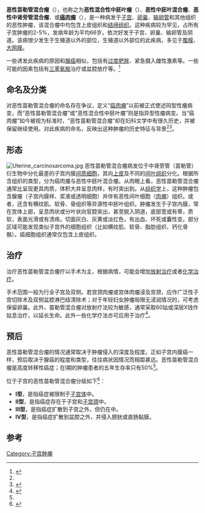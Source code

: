 {{Medical}}
{{Infobox disease
 | Name           = 苗勒管混合瘤
 | Image          = MalignantMixedMullerianTumor.JPG
 | Caption        = 
 | DiseasesDB     = 
 | ICD10          = 
 | ICD9           = 
 | ICDO           = 8950 
 | OMIM           = 
 | MedlinePlus    = 
 | eMedicineSubj  = 
 | eMedicineTopic = 
 | MeshID         = 
}}
'''恶性苗勒管混合瘤'''（{{lang-en|malignant mixed Müllerian tumor}}），也称之为'''恶性混合性中胚叶瘤'''（{{lang|en|malignant mixed mesodermal tumor, MMMT}}）、'''恶性中胚叶混合瘤'''、'''恶性中肾旁管混合瘤'''、或'''[[癌肉瘤|癌肉瘤]]'''（{{lang|en|carcinosarcoma}}），是一种病发于[[子宫|子宫]]、[[卵巢|卵巢]]、[[输卵管|输卵管]]和其他组织的恶性肿瘤，该混合瘤中均包含上皮组织和[[结缔组织|结缔组织]]。这种疾病较为罕见，占所有子宫肿瘤的2-5%，发病年龄为平均66岁。依次好发于子宫、卵巢、输卵管及阴道。该病很少发生于生殖道以外的部位，生殖道以外部位的此疾病，多见于[[腹膜|腹膜]]、[[大网膜|大网膜]]。

一些诱发此疾病的原因和[[腺癌|腺癌]]相似，包括有[[过度肥胖|过度肥胖]]、紧急摄入雌性激素等。一些可能的因素包括有[[三苯氧胺|三苯氧胺]]治疗或盆腔放疗等。<ref name = Siegal>{{cite book |author=Siegal GP; Chhieng DC |title=Updates in diagnostic pathology |publisher=Springer |location=Berlin |year=2005 |pages= [http://books.google.ca/books?id=VK3DFGiPiecC&pg=PA12#v=onepage&q&f=false 12–14] |isbn=0-387-25357-2 |oclc= |doi= |accessdate=}}</ref>

==命名及分类==
对恶性苗勒管混合瘤的命名存在争议，定义“[[癌肉瘤|癌肉瘤]]”以前被正式使述同型性瘤病变，而“恶性苗勒管混合瘤”或“恶性混合性中胚叶瘤”则是指异型性瘤病变。当“癌肉瘤”如今被视为标准时，“恶性苗勒管混合瘤”却在妇科文学中有很久历史，并被保留继续使用。对此疾病的命名，反映出这种肿瘤的历史特征与背景<ref name = Siegal/><ref>{{cite journal|title=Molecular genetic evidence for the conversion hypothesis of the origin of malignant mixed müllerian tumours|pages=424–431|issn=0022-3417|journal=The Journal of Pathology|volume=183|issue=4|date=1997-12|doi=10.1002/(SICI)1096-9896(199712)183:43.0.CO;2-L|url=https://www.ncbi.nlm.nih.gov/pubmed/9496259|accessdate=2019-02-13|author=E. C. Abeln, V. T. Smit, J. W. Wessels, W. J. de Leeuw, C. J. Cornelisse, G. J. Fleuren|pmid=9496259}}</ref>。

==形态==
[[File:Uterine_carcinosarcoma.jpg|thumb]]
恶性苗勒管混合瘤病发位于中肾旁管（苗勒管）衍生物中分化最差的子宫内膜[[间质细胞|间质细胞]]，其向[[上皮|上皮]]及不同的[[间叶组织|间叶组织]]分化。根据所含组织的类型，分为癌肉瘤与恶性中胚叶混合瘤。从肉眼上看，恶性苗勒管混合瘤通常比{{link-en|恶性腺瘤|adenocarcinoma}}呈现更具肉质，体积大并呈息肉样，有时突出到{{link-en|子宫颈口|cervical os}}。从[[组织学|组织学]]上，这种肿瘤包含腺瘤（子宫内膜样、浆液或透明细胞）并伴有恶性间叶细胞（[[肉瘤|肉瘤]]）组织。或者，还含有横纹肌、软骨、骨组织等异源性中胚叶组织。肿瘤发生于子宫内膜，常在宫体上部，呈息肉状或分叶状向官腔突出，甚至脱入阴道，底部宽或有蒂，质软，表面光滑或有溃疡。切面灰白、灰黄或淡红色，有出血、坏死或囊性变。部分区域可能发现类似子宫外的细胞组织（比如横纹肌、软骨、脂肪组织、钙化骨骼）。癌细胞组织通常仅包含上皮组织。

==治疗 ==
治疗恶性苗勒管混合瘤疗以手术为主，根据病情，可能会增加[[放射治疗|放射治疗]]或者[[化学治疗|化学治疗]]。

手术范围一般为行全子宫及双侧{{link-en|卵巢切除术|Oophorectomy}}。若宫颈肉瘤或宫体肉瘤浸及宫颈，应作广泛性子宫切除术及双侧盆腔淋巴结清除术；对于年轻妇女肿瘤局限无浸润情况的，可考虑保留卵巢。此外，苗勒管混合瘤对放射疗法较为敏感，通常采取60钴或深层X钱作姑息治疗，以延长生命。此外一些化学疗法亦可应用于治疗<ref>{{cite journal|author=李静、王永红|title=子宫肉瘤生物治疗的研究进展|journal=《国际妇产科学杂志》|year=2010年|issue=第3期|url=http://www.cqvip.com/Main/Detail.aspx?id=34292367}}</ref>。

==预后==
恶性苗勒管混合瘤的情况通常取决于肿瘤侵入的深度及程度。正如子宫内膜癌一样，预后取决于腺癌的程度和类型，往往病状因情况而相距甚远。恶性苗勒管混合瘤是高度转移性癌症；在I期的肿瘤患者的五年生存率只有50%<ref name = Siegal/>。

位于子宫的恶性苗勒管混合瘤分级如下<ref>{{cite book |author=Jon Aster MD; Vinay Kumar MBBS MD FRCPath; Abul K. Abbas MBBS; Nelson Fausto MD |title=Robbins & Cotran Pathologic Basis of Disease|publisher=Saunders |location=Philadelphia |year=2009 |pages= |isbn=1-4160-3121-9 |oclc= |doi= |accessdate=}}</ref>：
*'''I型'''，是指癌症被限制于[[子宫体|子宫体]]中。
*'''II型'''，是指癌症存在于子宫和[[子宫颈|子宫颈]]中。
*'''III型'''，是指癌症扩散到子宫之外，但仍在{{link-en|小骨盆|lesser pelvis}}中。
*'''IV型'''，是指癌症扩散到盆腔之外，并侵入膀胱或直肠黏膜。

==参考==
{{reflist}}

{{女性生殖道肿瘤}}
{{DEFAULTSORT:Mixed Mullerian Tumor}}
[[Category:子宫肿瘤|Category:子宫肿瘤]]